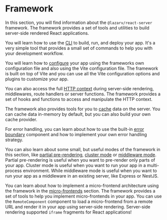 # Framework

In this section, you will find information about the `@lazarv/react-server` framework. The framework provides a set of tools and utilities to build server-side rendered React applications.

You will learn how to use the [CLI](/framework/cli) to build, run, and deploy your app. It's a very simple tool that provides a small set of commands to help you with your development workflow.

You will learn how to [configure](/framework/configuration) your app using the frameworks own configuration file and also using the Vite configuration file. The framework is built on top of Vite and you can use all the Vite configuration options and plugins to customize your app.

You can also access the full [HTTP context](/framework/http) during server-side rendering, middlewares, route handlers or server functions. The framework provides a set of hooks and functions to access and manipulate the HTTP context.

The framework also provides tools for you to [cache](/framework/caching) data on the server. You can cache data in-memory by default, but you can also build your own cache provider.

For error handling, you can learn about how to use the built-in [error boundary](/framework/error-handling) component and how to implement your own error handling strategy.

You can also learn about some small, but useful modes of the framework in this section, like [partial pre-rendering](/framework/ppr), [cluster mode](/framework/cluster) or [middleware mode](/framework/middleware-mode). Partial pre-rendering is useful when you want to pre-render only parts of your app. Cluster mode is useful when you want to run your app in a multi-process environment. While middleware mode is useful when you want to run your app as a middleware in an existing server, like Express or NestJS.

You can learn about how to implement a micro-frontend architecture using the framework in the [micro-frontends](/framework/micro-frontends) section. The framework provides a set of tools to help you implement micro-frontends in your app. You can use the `RemoteComponent` component to load a micro-frontend from a remote URL and render it in your app using server-side rendering. Server-side rendering supported `iframe` fragments for React applications!
